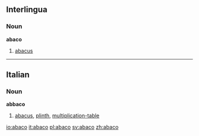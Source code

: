 ==Interlingua==
===Noun===
'''abaco'''

# [[abacus]]

----

==Italian==
===Noun===
'''abbaco''' {{m}}

# [[abacus]], [[plinth]], [[multiplication-table]]

[[io:abaco]]
[[it:abaco]]
[[pl:abaco]]
[[sv:abaco]]
[[zh:abaco]]